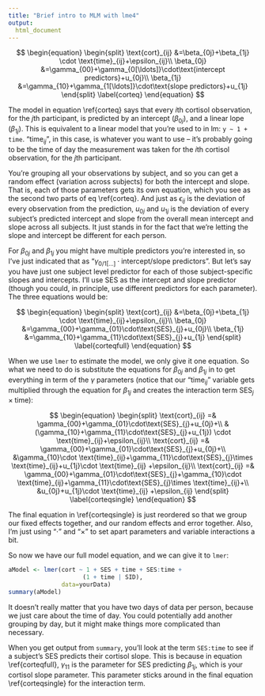 ```yaml
---
title: "Brief intro to MLM with lme4"
output:
  html_document
---
```


<script type="text/x-mathjax-config">
MathJax.Hub.Config({
  TeX: { 
      equationNumbers: {
 
            autoNumber: "AMS"
      } 
  }
});
</script>

$$
\begin{equation} 
\begin{split}
\text{cort}_{ij} &=\beta_{0j}+\beta_{1j} \cdot \text{time}_{ij}+\epsilon_{ij}\\
\beta_{0j} &=\gamma_{00}+\gamma_{0[\ldots]}\cdot\text{intercept predictors}+u_{0j}\\
\beta_{1j} &=\gamma_{10}+\gamma_{1[\ldots]}\cdot\text{slope predictors}+u_{1j}
\end{split}
\label{corteq}
\end{equation} 
$$

The model in equation \\ref{corteq} says that every *i*th cortisol observation, for the *j*th participant, is predicted by an intercept ($\beta_{0j}$), and a linear lope ($\beta_{1j}$). This is equivalent to a linear model that you're used to in lm: `y ~ 1 + time`. "$\text{time}_{ij}$", in this case, is whatever you want to use -- it's probably going to be the time of day the measurement was taken for the *i*th cortisol observation, for the *j*th participant. 

You're grouping all your observations by subject, and so you can get a random effect (variation across subjects) for both the intercept and slope. That is, each of those parameters gets its own equation, which you see as the second two parts of eq \\ref{corteq}. And just as $\epsilon_{ij}$ is the deviation of every observation from the prediction, $u_{0j}$ and $u_{1j}$ is the deviation of every subject's predicted intercept and slope from the overall mean intercept and slope across all subjects. It just stands in for the fact that we're letting the slope and intercept be different for each person.

For $\beta_{0j}$ and $\beta_{1j}$ you might have multiple predictors you're interested in, so I've just indicated that as "$\gamma_{0/1[\ldots]}\cdot\text{intercept/slope predictors}$". But let's say you have just one subject level predictor for each of those subject-specific slopes and intercepts. I'll use SES as the intercept and slope predictor (though you could, in principle, use different predictors for each parameter). The three equations would be:

$$
\begin{equation} 
\begin{split}
\text{cort}_{ij} &=\beta_{0j}+\beta_{1j} \cdot \text{time}_{ij}+\epsilon_{ij}\\
\beta_{0j} &=\gamma_{00}+\gamma_{01}\cdot\text{SES}_{j}+u_{0j}\\
\beta_{1j} &=\gamma_{10}+\gamma_{11}\cdot\text{SES}_{j}+u_{1j}
\end{split}
\label{corteqfull}
\end{equation}
$$

When we use `lmer` to estimate the model, we only give it one equation. So what we need to do is substitute the equations for $\beta_{0j}$ and $\beta_{1j}$ in to get everything in term of the $\gamma$ parameters (notice that our "$\text{time}_{ij}$" variable gets multiplied through the equation for $\beta_{1j}$ and creates the interaction term $\text{SES}_{j}\times \text{time}$):

$$
\begin{equation} 
\begin{split}
\text{cort}_{ij} =& \gamma_{00}+\gamma_{01}\cdot\text{SES}_{j}+u_{0j}+\\
&(\gamma_{10}+\gamma_{11}\cdot\text{SES}_{j}+u_{1j}) \cdot \text{time}_{ij}+\epsilon_{ij}\\
\text{cort}_{ij} =& \gamma_{00}+\gamma_{01}\cdot\text{SES}_{j}+u_{0j}+\\
&\gamma_{10}\cdot \text{time}_{ij}+\gamma_{11}\cdot\text{SES}_{j}\times \text{time}_{ij}+u_{1j}\cdot \text{time}_{ij} +\epsilon_{ij}\\
\text{cort}_{ij} =& \gamma_{00}+\gamma_{01}\cdot\text{SES}_{j}+\gamma_{10}\cdot \text{time}_{ij}+\gamma_{11}\cdot\text{SES}_{j}\times \text{time}_{ij}+\\
&u_{0j}+u_{1j}\cdot \text{time}_{ij} +\epsilon_{ij}
\end{split}
\label{corteqsingle}
\end{equation}
$$

The final equation in \\ref{corteqsingle} is just reordered so that we group our fixed effects together, and our random effects and error together. Also, I'm just using "$\cdot$" and "$\times$" to set apart parameters and variable interactions a bit.

So now we have our full model equation, and we can give it to `lmer`:

```r
aModel <- lmer(cort ~ 1 + SES + time + SES:time + 
                     (1 + time | SID), 
               data=yourData)
summary(aModel)
```

It doesn't really matter that you have two days of data per person, because we just care about the time of day. You could potentially add another grouping by day, but it might make things more complicated than necessary.

When you get output from `summary`, you'll look at the term `SES:time` to see if a subject's SES predicts their cortisol slope. This is because in equation \\ref{corteqfull}, $\gamma_{11}$ is the parameter for SES predicting $\beta_{1j}$, which is your cortisol slope parameter. This parameter sticks around in the final equation \\ref{corteqsingle} for the interaction term.
